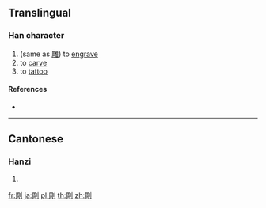 ==Translingual==

===Han character===
{{Han char|rn=18|rad=刀|as=08|sn=10|four=|canj=BRLN|ids=⿰周刂}}

# (same as [[雕]]) to [[engrave]]
# to [[carve]]
# to [[tattoo]]

====References====
* {{Han ref|kx=0141.330|hdz=10345.080|uh=34EE|ud=13550}}

----

==Cantonese==

===Hanzi===
{{yue-hanzi|jyut=[[diu1]]|y=diu1}}

# {{defn|lang=yue|sort=刀08}}

[[fr:㓮]]
[[ja:㓮]]
[[pl:㓮]]
[[th:㓮]]
[[zh:㓮]]